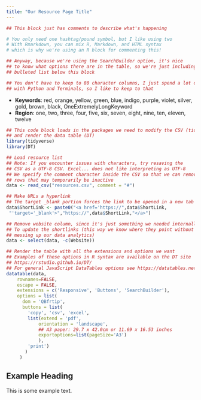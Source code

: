 ```yaml
---
title: "Our Resource Page Title"
---
```


```r
## This block just has comments to describe what's happening

# You only need one hashtag/pound symbol, but I like using two
# With Rmarkdown, you can mix R, Markdown, and HTML syntax
# which is why we're using an R block for commenting this!

## Anyway, because we're using the SearchBuilder option, it's nice
## to know what options there are in the table, so we're just including a 
## bulleted list below this block

## You don't have to keep to 80 character columns, I just spend a lot of time
## with Python and Terminals, so I like to keep to that
```

- **Keywords**: red, orange, yellow, green, blue, indigo, purple, violet, 
silver, gold, brown, black, OneExtremelyLongKeyword
- **Region**: one, two, three, four, five, six, seven, eight, nine, ten, eleven,
twelve

```r
## This code block loads in the packages we need to modify the CSV (tidyverse) 
## and render the data table (DT)
library(tidyverse)
library(DT)
```

```r
## Load resource list
## Note: If you encounter issues with characters, try resaving the
## CSV as a UTF-8 CSV. Excel... does not like interpreting as UTF-8
## We specify the comment character inside the CSV so that we can remove
## rows that may temporarily be inactive
data <- read_csv("resources.csv", comment = "#")

## Make URLs a hyperlink
## The target _blank portion forces the link to be opened in a new tab
data$ShortLink <- paste0("<a href='https://",data$ShortLink,
 "'target='_blank'>","https://",data$ShortLink,"</a>")

## Remove website column, since it's just something we needed internally
## To update the shortlinks (this way we know where they point without
## messing up our data analytics)
data <- select(data, -c(Website))

## Render the table with all the extensions and options we want
## Examples of these options in R syntax are available on the DT site
## https://rstudio.github.io/DT/
## For general JavaScript DataTables options see https://datatables.net/
datatable(data,
    rownames=FALSE,
    escape = FALSE,
    extensions = c('Responsive', 'Buttons', 'SearchBuilder'), 
    options = list(
      dom = 'QBfrtip',
      buttons = list(
        'copy', 'csv', 'excel',
        list(extend = 'pdf', 
            orientation = 'landscape',
            ## A3 paper: 29.7 x 42.0cm or 11.69 x 16.53 inches
            exportoptions=list(pageSize='A3')
            ),
        'print')
       )
     )

```

## Example Heading

This is some example text.